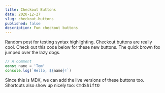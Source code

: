 ```yaml
---
title: Checkout Buttons
date: 2020-12-27
slug: checkout-buttons
published: false
description: Fun checkout buttons
---
```


Random post for testing syntax highlighting. Checkout buttons are really cool. Check out this code below for these new buttons. The quick brown fox jumped over the lazy dogs.

```js
// A comment
const name = 'Tom'
console.log(`Hello, ${name}!`)
```

Since this is MDX, we can add the live versions of these buttons too. Shortcuts also show up nicely too: <kbd>Cmd</kbd><kbd>Shift</kbd><kbd>O</kbd>

